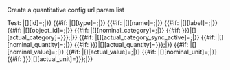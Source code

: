 <noinclude>Create a quantitative config url param list

Test:
{{{{FULLPAGENAME}}
|index=1
|param_name=TestName
|param_type=SomeType
|nominal_quantity=Property:HasMass
|nominal_value=1
|nominal_unit=kg
|actual_unit=
}}</noinclude>
<includeonly><!-- 
Shared with other params
-->{{#if: {{{id|}}}|[{{{index}}}][id]={{{id}}};|}}<!--
-->{{#if: {{{param_type|}}}|[{{{index}}}][type]={{{param_type}}};|}}<!--
-->{{#if: {{{param_name|}}}|[{{{index}}}][name]={{{param_name}}};|}}<!--
-->{{#if: {{{param_label|}}}|[{{{index}}}][label]={{{param_label}}};|}}<!--
-->{{#if: {{{object_id|}}}|[{{{index}}}][object_id]={{{object_id}}};|}}<!--
-->{{#if: {{{nominal_category|}}}|[{{{index}}}][nominal_category]={{{nominal_category}}};|}}<!--
-->{{#if: {{{actual_category|{{{nominal_category|}}}}}}|[{{{index}}}][actual_category]={{{actual_category|{{{nominal_category}}}}}};|}}<!--
-->{{#if: {{{actual_category_sync_active|}}}|[{{{index}}}][actual_category_sync_active]={{{actual_category_sync_active}}};|}}<!-- 
individual
-->{{#if: {{{nominal_quantity|}}}|[{{{index}}}][nominal_quantity]={{{nominal_quantity}}};|}}<!--
-->{{#if: {{{actual_quantity|{{{nominal_quantity|}}}}}}|[{{{index}}}][actual_quantity]={{{actual_quantity|{{{nominal_quantity}}}}}};|}}<!--
-->{{#if: {{{nominal_value|}}}|[{{{index}}}][nominal_value]={{{nominal_value}}};|}}<!--
-->{{#if: {{{actual_value|}}}|[{{{index}}}][actual_value]={{{actual_value}}};|}}<!--
-->{{#if: {{{nominal_unit|}}}|[{{{index}}}][nominal_unit]={{{nominal_unit}}};|}}<!--
-->{{#if: {{{actual_unit|{{{nominal_unit|}}}}}}|[{{{index}}}][actual_unit]={{{actual_unit|{{{nominal_unit}}}}}};|}}<!--
--></includeonly>